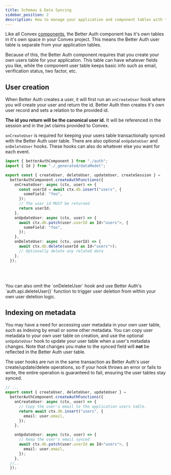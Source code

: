 ```yaml
---
title: Schemas & Data Syncing
sidebar_position: 2
description: How to manage your application and component tables with this plugin.
---
```



Like all Convex [components](https://www.convex.dev/components), the Better Auth component has it's own tables in it's own space in your Convex project. This means the Better Auth user table is separate from your application tables.

Because of this, the Better Auth component requires that you create your own users table for your application. This table can have whatever fields you like, while the component user table keeps basic info such as email, verification status, two factor, etc.

## User creation

When Better Auth creates a user, it will first run an `onCreateUser` hook where you will create your user and return the id. Better Auth then creates it's own user record and sets a relation to the provided id.

**The id you return will be the canonical user id.** It will be referenced in the session and in the jwt claims provided to Convex.

`onCreateUser` is required for keeping your users table transactionally synced with the Better Auth user table. There are also optional `onUpdateUser` and `onDeleteUser` hooks. These hooks can also do whatever else you want for each event.

```ts title="convex/auth.ts"
import { betterAuthComponent } from "./auth";
import { Id } from "./_generated/dataModel";

export const { createUser, deleteUser, updateUser, createSession } =
  betterAuthComponent.createAuthFunctions({
    onCreateUser: async (ctx, user) => {
      const userId = await ctx.db.insert("users", {
        someField: "foo",
      });
      // The user id MUST be returned
      return userId;
    },
    onUpdateUser: async (ctx, user) => {
      await ctx.db.patch(user.userId as Id<"users">, {
        someField: "foo",
      });
    },
    onDeleteUser: async (ctx, userId) => {
      await ctx.db.delete(userId as Id<"users">);
      // Optionally delete any related data
    },
  });
```
<br/><br/>

<Aside type="note">
  You can also omit the `onDeleteUser` hook and use Better Auth's
  `auth.api.deleteUser()` function to trigger user deletion
  from within your own user deletion logic.
</Aside>

## Indexing on metadata

You may have a need for accessing user metadata in your own user table, such as indexing by email or some other metadata. You can copy user metadata to your own user table on creation, and use the optional `onUpdateUser` hook to update your user table when a user's metadata changes. Note that changes you make to the synced field will **not** be reflected in the Better Auth user table.

The user hooks are run in the same transaction as Better Auth's user create/update/delete operations, so if your hook throws an error or fails to write, the entire operation is guaranteed to fail, ensuring the user tables stay synced.


```ts title="convex/auth.ts"
// ...
export const { createUser, deleteUser, updateUser } =
  betterAuthComponent.createAuthFunctions({
    onCreateUser: async (ctx, user) => {
      // Copy the user's email to the application users table.
      return await ctx.db.insert("users", {
        email: user.email,
      });
    },

    onUpdateUser: async (ctx, user) => {
      // Keep the user's email synced
      await ctx.db.patch(user.userId as Id<"users">, {
        email: user.email,
      });
    },
  //..
  });
```